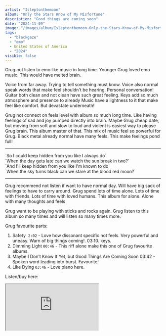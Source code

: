 ```yaml
---
artist: "Isleptonthemoon"
album: "Only the Stars Know of My Misfortune"
description: "Good things are coming soon"
date: "2024-11-09"
image: "/images/album/Isleptonthemoon-Only-the-Stars-Know-of-My-Misfortune.jpg"
tags:
  - "blackgaze"  
  - "emo"
  - United States of America
  - "2024"
visible: false
---
```


Grug not listen to emo like music in long time. Younger Grug loved emo music. This would have melted brain. 

Voice from far away. Trying to tell something must know. Voice also normal speak words that make feel shouldn't be hearing. Personal conversation!
Guitar both clean and not clean have such great feeling. Keys add so much atmosphere and presence to already 
Music have a lightness to it that make feel like comfort. But devastate underneath!

Grug not connect on feels level with album so much long time. Like having feelings of sad and joy pumped directly into brain.
Maybe Grug cheap date, but moving from soft and slow to loud and violent is easiest way to please Grug brain. This album master of that.
This mix of music feel so powerful for Grug. Black metal already normal have many feels. This make feelings pond full!

--------------------------------------------------------

<div className="text-center">
  `So I could keep hidden from you like I always do` <br />
  `When the day gets late can we watch the sun break in two?` <br />
  `And I'll keep hidden from you like I'm known to do` <br />
  `When the sky turns black can we stare at the blood red moon?`
</div>

--------------------------------------------------------

Grug recommend not listen if want to have normal day. Will have big sack of feelings to have to carry around. Grug spend lots of time alone. Lots of time with friends. Lots of time with loved humans. This album for alone. Alone with many thoughts and feels

Grug want to be playing with sticks and rocks again. Grug listen to this album so many times and will listen so many times more.



Grug favourite parts:

1. Safety  `2:02` - Love how dissonant specific not feels. Very powerful and uneasy. Warn of big things coming!. 03:10. keys.
1. Dimming Light `00:46` - This riff alone make this one of Grug favourite albums.
1. Maybe I Don’t Know It Yet, but Good Things Are Coming Soon 03:42 - Spoken word leading into burst. Favourite!
1. Like Dying `03:46` - Love piano here.

Listen/buy here:

<iframe
  style={{ border: "0", width: "350px", height: "660px" }}
  src="https://bandcamp.com/EmbeddedPlayer/album=1114317925/size=large/bgcol=333333/linkcol=ffffff/transparent=true/" 
  seamless>
  <a href="https://isleptonthemoon.bandcamp.com/album/only-the-stars-know-of-my-misfortune">
    Only the Stars Know of My Misfortune by Isleptonthemoon
  </a>
</iframe>
